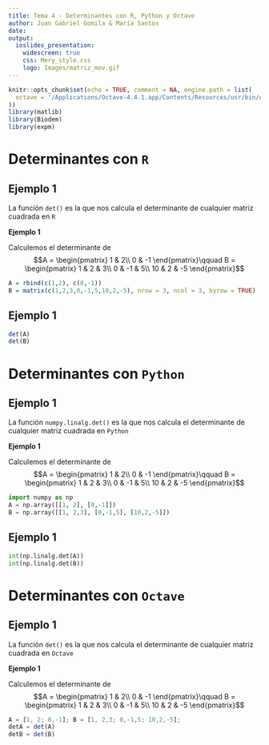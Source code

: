 ---
title: Tema 4 - Determinantes con R, Python y Octave
author: Juan Gabriel Gomila & María Santos
date: 
output: 
  ioslides_presentation:
    widescreen: true
    css: Mery_style.css
    logo: Images/matriz_mov.gif
---

```{r setup, include=FALSE}
knitr::opts_chunk$set(echo = TRUE, comment = NA, engine.path = list(
  octave = '/Applications/Octave-4.4.1.app/Contents/Resources/usr/bin/octave'
))
library(matlib)
library(Biodem)
library(expm)
```

# Determinantes con `R`

## Ejemplo 1

La función `det()` es la que nos calcula el determinante de cualquier matriz cuadrada en `R`

<div class = "example">
**Ejemplo 1**

Calculemos el determinante de $$A = \begin{pmatrix}
1 & 2\\
0 & -1
\end{pmatrix}\qquad B = \begin{pmatrix}
1 & 2 & 3\\
0 & -1 & 5\\
10 & 2 & -5
\end{pmatrix}$$
</div>

```{r}
A = rbind(c(1,2), c(0,-1))
B = matrix(c(1,2,3,0,-1,5,10,2,-5), nrow = 3, ncol = 3, byrow = TRUE)
```

## Ejemplo 1

```{r}
det(A)
det(B)
```

# Determinantes con `Python`

## Ejemplo 1

La función `numpy.linalg.det()` es la que nos calcula el determinante de cualquier matriz cuadrada en `Python`

<div class = "example">
**Ejemplo 1**

Calculemos el determinante de $$A = \begin{pmatrix}
1 & 2\\
0 & -1
\end{pmatrix}\qquad B = \begin{pmatrix}
1 & 2 & 3\\
0 & -1 & 5\\
10 & 2 & -5
\end{pmatrix}$$
</div>

```{python}
import numpy as np
A = np.array([[1, 2], [0,-1]])
B = np.array([[1, 2,3], [0,-1,5], [10,2,-5]])
```

## Ejemplo 1

```{python}
int(np.linalg.det(A))
int(np.linalg.det(B))
```

# Determinantes con `Octave`

## Ejemplo 1

La función `det()` es la que nos calcula el determinante de cualquier matriz cuadrada en `Octave`

<div class = "example">
**Ejemplo 1**

Calculemos el determinante de $$A = \begin{pmatrix}
1 & 2\\
0 & -1
\end{pmatrix}\qquad B = \begin{pmatrix}
1 & 2 & 3\\
0 & -1 & 5\\
10 & 2 & -5
\end{pmatrix}$$
</div>

```{octave}
A = [1, 2; 0,-1]; B = [1, 2,3; 0,-1,5; 10,2,-5];
detA = det(A)
detB = det(B)
```

